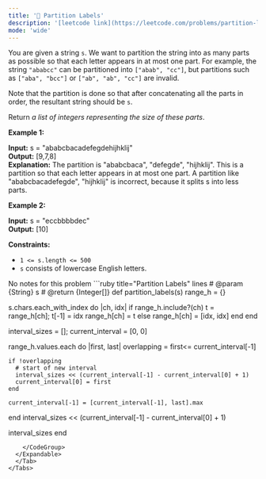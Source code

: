 ```yaml
---
title: '🧀 Partition Labels'
description: '[leetcode link](https://leetcode.com/problems/partition-labels/description/)'
mode: 'wide'
---
```

<Tabs>
  <Tab title="Question" icon="circle-question" iconType="regular">
    <Card>
      <p>You are given a string <code>s</code>. We want to partition the string into as many parts as possible so that each letter appears in at most one part. For example, the string <code>&quot;ababcc&quot;</code> can be partitioned into <code>[&quot;abab&quot;, &quot;cc&quot;]</code>, but partitions such as <code>[&quot;aba&quot;, &quot;bcc&quot;]</code> or <code>[&quot;ab&quot;, &quot;ab&quot;, &quot;cc&quot;]</code> are invalid.</p>  <p>Note that the partition is done so that after concatenating all the parts in order, the resultant string should be <code>s</code>.</p>  <p>Return <em>a list of integers representing the size of these parts</em>.</p>   <p><strong class="example">Example 1:</strong></p>   <strong>Input:</strong> s = &quot;ababcbacadefegdehijhklij&quot; <br/> <strong>Output:</strong> [9,7,8] <br/> <strong>Explanation:</strong> The partition is &quot;ababcbaca&quot;, &quot;defegde&quot;, &quot;hijhklij&quot;. This is a partition so that each letter appears in at most one part. A partition like &quot;ababcbacadefegde&quot;, &quot;hijhklij&quot; is incorrect, because it splits s into less parts.   <p><strong class="example">Example 2:</strong></p>   <strong>Input:</strong> s = &quot;eccbbbbdec&quot; <br/> <strong>Output:</strong> [10]    <p><strong>Constraints:</strong></p>  <ul>  <li><code>1 &lt;= s.length &lt;= 500</code></li>  <li><code>s</code> consists of lowercase English letters.</li> </ul> 
    </Card>
  </Tab>
  <Tab title="Solution" icon="lightbulb" iconType="regular" >
    <Card>
      No notes for this problem
    </Card>
  <Expandable title="code">
    <CodeGroup dropdown>
```ruby title="Partition Labels" lines
# @param {String} s
# @return {Integer[]}
def partition_labels(s)
  range_h = {}

  s.chars.each_with_index do |ch, idx|
    if range_h.include?(ch)
      t = range_h[ch]; t[-1] = idx
      range_h[ch] = t
    else
      range_h[ch] = [idx, idx]
    end
  end

  interval_sizes = [];
  current_interval = [0, 0]

  range_h.values.each do |first, last|
    overlapping = first<= current_interval[-1]

    if !overlapping
      # start of new interval
      interval_sizes << (current_interval[-1] - current_interval[0] + 1)
      current_interval[0] = first
    end
    
    current_interval[-1] = [current_interval[-1], last].max
  end
  interval_sizes << (current_interval[-1] - current_interval[0] + 1)

  interval_sizes
end
```
    </CodeGroup>
  </Expandable>
  </Tab>
</Tabs>